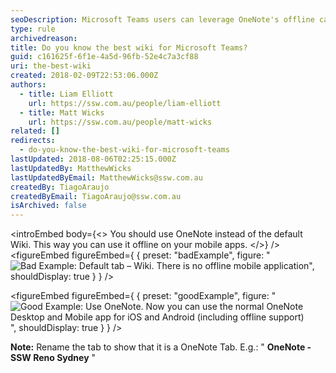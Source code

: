 ```yaml
---
seoDescription: Microsoft Teams users can leverage OneNote's offline capabilities through its native mobile app, ensuring seamless collaboration regardless of internet connectivity.
type: rule
archivedreason:
title: Do you know the best wiki for Microsoft Teams?
guid: c161625f-6f1e-4a5d-96fb-52e4c7a3cf88
uri: the-best-wiki
created: 2018-02-09T22:53:06.000Z
authors:
  - title: Liam Elliott
    url: https://ssw.com.au/people/liam-elliott
  - title: Matt Wicks
    url: https://ssw.com.au/people/matt-wicks
related: []
redirects:
  - do-you-know-the-best-wiki-for-microsoft-teams
lastUpdated: 2018-08-06T02:25:15.000Z
lastUpdatedBy: MatthewWicks
lastUpdatedByEmail: MatthewWicks@ssw.com.au
createdBy: TiagoAraujo
createdByEmail: TiagoAraujo@ssw.com.au
isArchived: false
---
```


<introEmbed
  body={<>
You should use OneNote instead of the default Wiki. This way you can use it offline on your mobile apps.
  </>}
/>
<figureEmbed figureEmbed={ {
  preset: "badExample",
  figure: "![Bad Example: Default tab – Wiki. There is no offline mobile application](/uploads/rules/the-best-wiki/teams-best-wiki-1.jpg)",
  shouldDisplay: true
} } />


<figureEmbed figureEmbed={ {
  preset: "goodExample",
  figure: "![Good Example: Use OneNote. Now you can use the normal OneNote Desktop and Mobile app for iOS and Android (including offline support)](/uploads/rules/the-best-wiki/teams-best-wiki-2.jpg)",
  shouldDisplay: true
} } />


**Note:** Rename the tab to show that it is a OneNote Tab. E.g.: " **OneNote - SSW Reno Sydney** "
